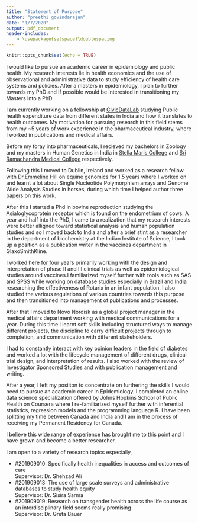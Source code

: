 ```yaml
---
title: "Statement of Purpose"
author: "preethi govindarajan"
date: "1/7/2020"
output: pdf_document
header-includes:
    - \usepackage{setspace}\doublespacing
---
```


```r
knitr::opts_chunk$set(echo = TRUE)
```


I would like to pursue an academic career in epidemiology and public health. My research interests lie in health economics and the use of observational and administrative data to study efficiency of health care systems and policies. After a masters in epidemiology, I plan to further towards my PhD and if possible would be interested in transitioning my Masters into a PhD.

I am currently working on a fellowship at [CivicDataLab](https://www.civicdatalab.in) studying Public health expenditure data from different states in India and how it translates to health outcomes.
My motivation for pursuing research in this field stems from my ~5 years of work experience in the pharmaceutical industry, where I worked in publications and medical affairs. 

Before my foray into pharmaceuticals, I recieved my bachelors in Zoology and my masters in Human Genetics in India in [Stella Maris College](http://stellamariscollege.edu.in) and [Sri Ramachandra Medical College](https://www.sriramachandra.edu.in/university/) respectively.    

Following this I moved to Dublin, Ireland and worked as a research fellow with [Dr.Emmeline Hill](https://people.ucd.ie/emmeline.hill) on equine genomics for 1.5 years where I worked on and learnt a lot about Single Nucleotide Polymorphism arrays and Genome Wide Analysis Studies in horses, during which time I helped author three papers on this work. 

After this I started a Phd in bovine reproduction studying the Asialoglycoprotein receptor which is found on the endometrium of cows. A year and half into the PhD, I came to a realization that my research interests were better alligned toward statistical analysis and human population studies and so I moved back to India and after a brief stint as a researcher in the department of biochemistry at the Indian Institute of Science, I took up a position as a publication writer in the vaccines department in GlaxoSmithKline. 

I worked here for four years primarily working with the design and interpretation of phase II and III clinical trials as well as epidemiological studies around vaccines.I familiarized myself further with tools such as SAS and SPSS while working on database studies especially in Brazil and India researching the effectiveness of Rotarix in an infant population. I also studied the various regulations of various countries towards this purpose and then transitioned into management of publications and processes.  

After that I moved to Novo Nordisk as a global project manager in the medical affairs department working with medical communications for a year. During this time I learnt soft skills including structured ways to manage different projects, the discipline to carry difficult projects through to completion, and communication with different stakeholders.

I had to constantly interact with key opinion leaders in the field of diabetes and worked a lot with the lifecycle management of different drugs, clinical trial design, and interpretation of results. I also worked with the review of Investigator Sponsored Studies and with publication management and writing. 

After a year, I left my posiiton to concentrate on furthering the skills I would need to pursue an academic career in Epidemiology. I completed an online data science specialization offered by Johns Hopkins School of Public Health on Coursera where I re-familiarized myself further with inferential statistics, regression models and the programming language R. I have been splitting my time between Canada and India and I am in the process of receiving my Permanent Residency for Canada. 

I believe this wide range of experience has brought me to this point and I have grown and become a better researcher.

I am open to a variety of research topics especially,  

 - #201909010: Specifically health inequalities in access and outcomes of care  
   Supervisor: Dr. Shehzad Ali  
 - #201909013: The use of large scale surveys and administrative databases to study health equity  
   Supervisor: Dr. Sisira Sarma  
 - #201909019: Research on transgender health across the life course as an interdisciplinary field   seems really promising  
   Supervisor: Dr. Greta Bauer  

